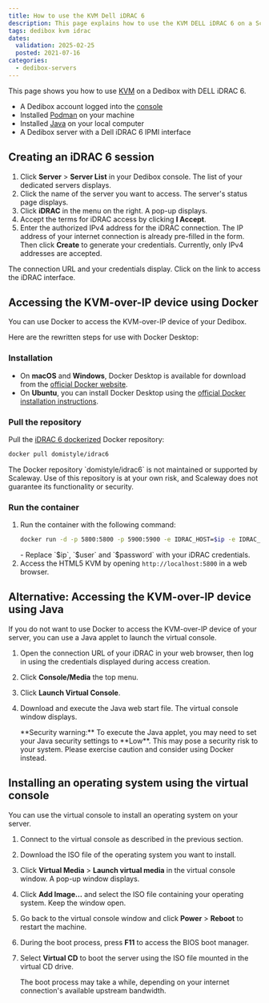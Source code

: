 ```yaml
---
title: How to use the KVM Dell iDRAC 6
description: This page explains how to use the KVM DELL iDRAC 6 on a Scaleway Dedibox
tags: dedibox kvm idrac
dates:
  validation: 2025-02-25
  posted: 2021-07-16
categories:
  - dedibox-servers
---
```



This page shows you how to use [KVM](/dedibox-kvm-over-ip/concepts/#kvm-over-ip) on a Dedibox with DELL iDRAC 6.

<Requirements />

- A Dedibox account logged into the [console](https://console.online.net)
- Installed [Podman](https://podman.io/getting-started/installation) on your machine
- Installed [Java](https://www.java.com/en/download/help/download_options.html) on your local computer
- A Dedibox server with a Dell iDRAC 6 IPMI interface

## Creating an iDRAC 6 session

1. Click **Server** > **Server List** in your Dedibox console. The list of your dedicated servers displays.
2. Click the name of the server you want to access. The server's status page displays.
3. Click **iDRAC** in the menu on the right. A pop-up displays.
    <Lightbox image={image} alt="" />
4. Accept the terms for iDRAC access by clicking **I Accept**.
5. Enter the authorized IPv4 address for the iDRAC connection. The IP address of your internet connection is already pre-filled in the form. Then click **Create** to generate your credentials.
    <Message type="note">
      Currently, only IPv4 addresses are accepted.
    </Message>

The connection URL and your credentials display. Click on the link to access the iDRAC interface.


## Accessing the KVM-over-IP device using Docker

You can use Docker to access the KVM-over-IP device of your Dedibox.

Here are the rewritten steps for use with Docker Desktop:

### Installation
- On **macOS** and **Windows**, Docker Desktop is available for download from the [official Docker website](https://www.docker.com/get-started).
- On **Ubuntu**, you can install Docker Desktop using the [official Docker installation instructions](https://docs.docker.com/engine/install/ubuntu/).

### Pull the repository
Pull the [iDRAC 6 dockerized](https://hub.docker.com/r/domistyle/idrac6/) Docker repository:
```bash
docker pull domistyle/idrac6
```
<Message type="important">
  The Docker repository `domistyle/idrac6` is not maintained or supported by Scaleway. Use of this repository is at your own risk, and Scaleway does not guarantee its functionality or security.
</Message>

### Run the container
1. Run the container with the following command:
    ```bash
    docker run -d -p 5800:5800 -p 5900:5900 -e IDRAC_HOST=$ip -e IDRAC_USER=$user -e IDRAC_PASSWORD=$password domistyle/idrac6
    ```
    <Message type="note">
      - Replace `$ip`, `$user` and `$password` with your iDRAC credentials.
    </Message>
2. Access the HTML5 KVM by opening `http://localhost:5800` in a web browser.

## Alternative: Accessing the KVM-over-IP device using Java

If you do not want to use Docker to access the KVM-over-IP device of your server, you can use a Java applet to launch the virtual console.

1. Open the connection URL of your iDRAC in your web browser, then log in using the credentials displayed during access creation.
2. Click **Console/Media** the top menu.
    <Lightbox image={image2} alt="" />
3. Click **Launch Virtual Console**.
    <Lightbox image={image3} alt="" />
4. Download and execute the Java web start file. The virtual console window displays.
    <Lightbox image={image4} width="" />

    <Message type="important">
      **Security warning:** To execute the Java applet, you may need to set your Java security settings to **Low**. This may pose a security risk to your system. Please exercise caution and consider using Docker instead.
    </Message>

## Installing an operating system using the virtual console

You can use the virtual console to install an operating system on your server.
1. Connect to the virtual console as described in the previous section.
2. Download the ISO file of the operating system you want to install.
5. Click **Virtual Media** > **Launch virtual media** in the virtual console window. A pop-up window displays.
6. Click **Add Image...**  and select the ISO file containing your operating system. Keep the window open.
7. Go back to the virtual console window and click **Power** > **Reboot** to restart the machine.
8. During the boot process, press **F11** to access the BIOS boot manager.
    <Lightbox image={image5} width="" />
9. Select **Virtual CD** to boot the server using the ISO file mounted in the virtual CD drive.
    <Lightbox image={image6} width="" />

    <Message type="note">
      The boot process may take a while, depending on your internet connection's available upstream bandwidth.
    </Message>